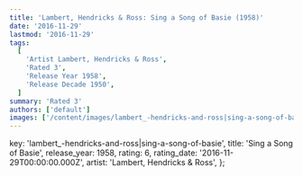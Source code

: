 ```yaml
---
title: 'Lambert, Hendricks & Ross: Sing a Song of Basie (1958)'
date: '2016-11-29'
lastmod: '2016-11-29'
tags:
  [
    'Artist Lambert, Hendricks & Ross',
    'Rated 3',
    'Release Year 1958',
    'Release Decade 1950',
  ]
summary: 'Rated 3'
authors: ['default']
images: ['/content/images/lambert_-hendricks-and-ross|sing-a-song-of-basie.jpg']
---
```


  key: 'lambert_-hendricks-and-ross|sing-a-song-of-basie',
  title: 'Sing a Song of Basie',
  release_year: 1958,
  rating: 6,
  rating_date: '2016-11-29T00:00:00.000Z',
  artist: 'Lambert, Hendricks & Ross',
};

<MusicRating data={data} />
